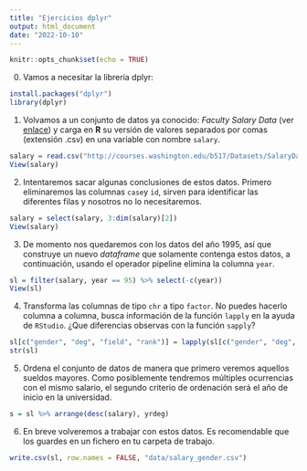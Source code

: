 ```yaml
---
title: "Ejercicios dplyr"
output: html_document
date: "2022-10-10"
---
```


```r
knitr::opts_chunk$set(echo = TRUE)
```

0. Vamos a necesitar la librería dplyr:

```r
install.packages("dplyr")
library(dplyr)
```


1. Volvamos a un conjunto de datos ya conocido: _Faculty Salary Data_ (ver [enlace](http://courses.washington.edu/b517/Datasets/datasets.html)) y carga en **R** su versión de valores separados por comas (extensión .csv) en una variable con nombre `salary`.

```r
salary = read.csv("http://courses.washington.edu/b517/Datasets/SalaryData.csv")
View(salary)
```

2. Intentaremos sacar algunas conclusiones de estos datos. Primero eliminaremos las columnas `case`y `id`, sirven para identificar las diferentes filas y nosotros no lo necesitaremos.

```r
salary = select(salary, 3:dim(salary)[2])
View(salary)
```

3. De momento nos quedaremos con los datos del año 1995, así que construye un nuevo _dataframe_ que solamente contenga estos datos, a continuación, usando el operador pipeline elimina la columna `year`.
```r
sl = filter(salary, year == 95) %>% select(-c(year))
View(sl)
```

4. Transforma las columnas de tipo `chr` a tipo `factor`. No puedes hacerlo columna a columna, busca información de la función `lapply` en la ayuda de `RStudio`. ¿Que diferencias observas con la función `sapply`?

```r
sl[c("gender", "deg", "field", "rank")] = lapply(sl[c("gender", "deg", "field", "rank")], base::as.factor)
str(sl)
```
5. Ordena el conjunto de datos de manera que primero veremos aquellos sueldos mayores. Como posiblemente tendremos múltiples ocurrencias con el mismo salario, el segundo criterio de ordenación será el año de inicio en la universidad.
```r
s = sl %>% arrange(desc(salary), yrdeg)
```
6. En breve volveremos a trabajar con estos datos. Es recomendable que los guardes en un fichero en tu carpeta de trabajo.

```r
write.csv(sl, row.names = FALSE, "data/salary_gender.csv")
```